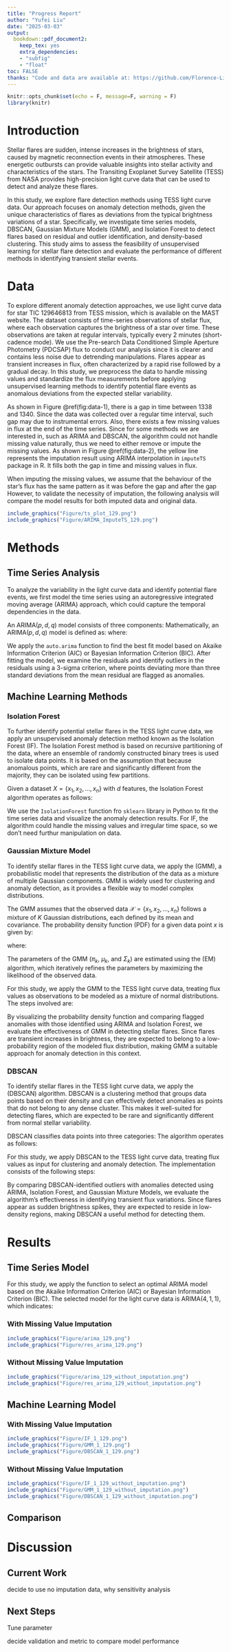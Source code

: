 ```yaml
---
title: "Progress Report"
author: "Yufei Liu"
date: "2025-03-03"
output:
  bookdown::pdf_document2:
    keep_tex: yes
    extra_dependencies: 
    - "subfig"
    - "float"
toc: FALSE
thanks: "Code and data are available at: https://github.com/Florence-Liu/Stellar-Flare"
---
```


```r
knitr::opts_chunk$set(echo = F, message=F, warning = F)
library(knitr)
```

# Introduction

Stellar flares are sudden, intense increases in the brightness of stars, caused by magnetic reconnection events in their atmospheres. These energetic outbursts can provide valuable insights into stellar activity and characteristics of the stars. The Transiting Exoplanet Survey Satellite (TESS) from NASA provides high-precision light curve data that can be used to detect and analyze these flares.

In this study, we explore flare detection methods using TESS light curve data. Our approach focuses on anomaly detection methods, given the unique characteristics of flares as deviations from the typical brightness variations of a star. Specifically, we investigate time series models, DBSCAN, Gaussian Mixture Models (GMM), and Isolation Forest to detect flares based on residual and outlier identification, and density-based clustering. This study aims to assess the feasibility of unsupervised learning for stellar flare detection and evaluate the performance of different methods in identifying transient stellar events.


# Data

To explore different anomaly detection approaches, we use light curve data for star TIC 129646813 from TESS mission, which is available on the MAST website. The dataset consists of time-series observations of stellar flux, where each observation captures the brightness of a star over time. These observations are taken at regular intervals, typically every 2 minutes (short-cadence mode). We use the Pre-search Data Conditioned Simple Aperture Photometry (PDCSAP) flux to conduct our analysis since it is clearer and contains less noise due to detrending manipulations. Flares appear as transient increases in flux, often characterized by a rapid rise followed by a gradual decay. In this study, we preprocess the data to handle missing values and standardize the flux measurements before applying unsupervised learning methods to identify potential flare events as anomalous deviations from the expected stellar variability.

As shown in Figure \@ref(fig:data-1), there is a gap in time between 1338 and 1340. Since the data was collected over a regular time interval, such gap may due to instrumental errors. Also, there exists a few missing values in flux at the end of the time series. Since for some methods we are interested in, such as ARIMA and DBSCAN, the algorithm could not handle missing value naturally, thus we need to either remove or impute the missing values. As shown in Figure \@ref(fig:data-2), the yellow line represents the imputation result using ARIMA interpolation in `imputeTS` package in R. It fills both the gap in time and missing values in flux.

When imputing the missing values, we assume that the behaviour of the star's flux has the same pattern as it was before the gap and after the gap However, to validate the necessity of imputation, the following analysis will compare the model results for both imputed data and original data.

```r
include_graphics("Figure/ts_plot_129.png")
include_graphics("Figure/ARIMA_ImputeTS_129.png")
```


# Methods
## Time Series Analysis

To analyze the variability in the light curve data and identify potential flare events, we first model the time series using an autoregressive integrated moving average (ARIMA) approach, which could capture the temporal dependencies in the data.

An ARIMA$(p,d,q)$ model consists of three components:
\begin{itemize}
    \item \textbf{Autoregressive (AR) term ($p$)}: The current value of the time series is expressed as a linear function of its previous values, capturing persistent trends.
    \item \textbf{Integrated (I) term ($d$)}: Differencing is applied to the time series $d$ times to achieve stationarity, meaning that statistical properties (such as mean and variance) remain constant over time.
    \item \textbf{Moving Average (MA) term ($q$)}: The model includes a linear combination of past forecast errors to account for short-term fluctuations.
\end{itemize}

Mathematically, an ARIMA$(p,d,q)$ model is defined as:
\begin{equation}
    \Phi_p(B)(1 - B)^d Y_t = \Theta_q(B) \epsilon_t,
\end{equation}
where:
\begin{itemize}
    \item $B$ is the backshift operator, such that $B Y_t = Y_{t-1}$,
    \item $\Phi_p(B)$ is the autoregressive polynomial of order $p$,
    \item $\Theta_q(B)$ is the moving average polynomial of order $q$,
    \item $\epsilon_t$ is a white noise error term with mean zero and constant variance.
\end{itemize}

We apply the `auto.arima` function to find the best fit model based on Akaike Information Criterion (AIC) or Bayesian Information Criterion (BIC). After fitting the model, we examine the residuals and identify outliers in the residuals using a 3-sigma criterion, where points deviating more than three standard deviations from the mean residual are flagged as anomalies.

## Machine Learning Methods
### Isolation Forest

To further identify potential stellar flares in the TESS light curve data, we apply an unsupervised anomaly detection method known as the Isolation Forest (IF). The Isolation Forest method is based on recursive partitioning of the data, where an ensemble of randomly constructed binary trees is used to isolate data points. It is based on the assumption that because anomalous points, which are rare and significantly different from the majority, they can be isolated using few partitions.

Given a dataset $X = \{x_1, x_2, \dots, x_n\}$ with $d$ features, the Isolation Forest algorithm operates as follows:
\begin{enumerate}
    \item Select a subset of the data and repeat randomly splitting the data on randomly chosen features until each instance is isolated.
    \item A collection of isolation trees (iTrees) is built, where each tree represents a different partitioning of the data.
    \item The anomaly score of a data point $x$ is computed based on the average path length required to isolate $x$ across all trees. The anomaly score is defined as:
    \begin{equation}
        s(x, n) = 2^{-\frac{E(h(x))}{c(n)}}
    \end{equation}
    where:
    \begin{itemize}
        \item $E(h(x))$ is the expected path length of $x$,
        \item $c(n)$ is the average path length of an unsuccessful search in a binary tree of size $n$.
    \end{itemize}
    Data points with high anomaly scores are flagged as potential outliers.
\end{enumerate}

We use the `IsolationForest` function fro `sklearn` library in Python to fit the time series data and visualize the anomaly detection results. For IF, the algorithm could handle the missing values and irregular time space, so we don't need furthur manipulation on data.

### Gaussian Mixture Model

\subsection{Anomaly Detection with Gaussian Mixture Model}

To identify stellar flares in the TESS light curve data, we apply the \textit{Gaussian Mixture Model} (GMM), a probabilistic model that represents the distribution of the data as a mixture of multiple Gaussian components. GMM is widely used for clustering and anomaly detection, as it provides a flexible way to model complex distributions.

\subsubsection{Gaussian Mixture Model Formulation}

The GMM assumes that the observed data $\mathcal{X} = \{x_1, x_2, \dots, x_n\}$ follows a mixture of $K$ Gaussian distributions, each defined by its mean and covariance. The probability density function (PDF) for a given data point $x$ is given by:

\begin{equation}
    p(x) = \sum_{k=1}^{K} \pi_k \mathcal{N}(x \mid \mu_k, \Sigma_k),
\end{equation}

where:
\begin{itemize}
    \item $K$ is the number of Gaussian components in the mixture,
    \item $\pi_k$ represents the mixing weight of the $k$-th Gaussian, subject to $\sum_{k=1}^{K} \pi_k = 1$,
    \item $\mathcal{N}(x \mid \mu_k, \Sigma_k)$ is the Gaussian distribution with mean $\mu_k$ and covariance matrix $\Sigma_k$:
    \begin{equation}
        \mathcal{N}(x \mid \mu_k, \Sigma_k) = \frac{1}{(2\pi)^{d/2} |\Sigma_k|^{1/2}} \exp \left( -\frac{1}{2} (x - \mu_k)^T \Sigma_k^{-1} (x - \mu_k) \right).
    \end{equation}
\end{itemize}

The parameters of the GMM ($\pi_k$, $\mu_k$, and $\Sigma_k$) are estimated using the \textit{Expectation-Maximization} (EM) algorithm, which iteratively refines the parameters by maximizing the likelihood of the observed data.

\subsubsection{Implementation and Outlier Detection}

For this study, we apply the GMM to the TESS light curve data, treating flux values as observations to be modeled as a mixture of normal distributions. The steps involved are:

\begin{itemize}
    \item \textbf{Preprocessing:} The flux values are normalized to ensure consistency in clustering.
    \item \textbf{Model Fitting:} A GMM is trained with varying numbers of components $K$, selecting the optimal number using the Bayesian Information Criterion (BIC) or Akaike Information Criterion (AIC).
    \item \textbf{Anomaly Scoring:} The likelihood of each data point is computed under the fitted GMM, where lower likelihood values indicate deviations from the learned distribution.
    \item \textbf{Thresholding:} A threshold is determined empirically, and points with the lowest likelihoods are classified as anomalies.
\end{itemize}

By visualizing the probability density function and comparing flagged anomalies with those identified using ARIMA and Isolation Forest, we evaluate the effectiveness of GMM in detecting stellar flares. Since flares are transient increases in brightness, they are expected to belong to a low-probability region of the modeled flux distribution, making GMM a suitable approach for anomaly detection in this context.


### DBSCAN

\subsection{Anomaly Detection with DBSCAN}

To identify stellar flares in the TESS light curve data, we apply the \textit{Density-Based Spatial Clustering of Applications with Noise} (DBSCAN) algorithm. DBSCAN is a clustering method that groups data points based on their density and can effectively detect anomalies as points that do not belong to any dense cluster. This makes it well-suited for detecting flares, which are expected to be rare and significantly different from normal stellar variability.

\subsubsection{DBSCAN Algorithm}

DBSCAN classifies data points into three categories:
\begin{itemize}
    \item \textbf{Core points}: Points that have at least a minimum number of neighbors within a specified distance.
    \item \textbf{Border points}: Points that are within the neighborhood of a core point but do not meet the density criteria themselves.
    \item \textbf{Noise (Outliers)}: Points that do not belong to any cluster, often representing anomalies.
\end{itemize}

The algorithm operates as follows:
\begin{enumerate}
    \item \textbf{Neighborhood Identification}: For each point $x_i$, count the number of points within a predefined distance $\epsilon$.
    \item \textbf{Cluster Formation}: If $x_i$ has at least $MinPts$ neighbors, it is a \textit{core point}, and a new cluster is formed.
    \item \textbf{Density Expansion}: The cluster is expanded by recursively adding reachable core and border points.
    \item \textbf{Outlier Detection}: Points that are not assigned to any cluster are classified as anomalies.
\end{enumerate}

\subsubsection{Implementation and Outlier Detection}

For this study, we apply DBSCAN to the TESS light curve data, treating flux values as input for clustering and anomaly detection. The implementation consists of the following steps:

\begin{itemize}
    \item \textbf{Preprocessing:} The flux values are standardized to ensure consistent distance measurements.
    \item \textbf{Hyperparameter Selection:} The parameters $\epsilon$ (neighborhood radius) and $MinPts$ (minimum points required for a core point) are chosen empirically or using techniques such as the k-distance plot.
    \item \textbf{Clustering:} DBSCAN is applied to group similar flux values and identify low-density regions as outliers.
    \item \textbf{Anomaly Classification:} Points labeled as noise (outliers) by DBSCAN are flagged as potential stellar flares.
\end{itemize}

By comparing DBSCAN-identified outliers with anomalies detected using ARIMA, Isolation Forest, and Gaussian Mixture Models, we evaluate the algorithm’s effectiveness in identifying transient flux variations. Since flares appear as sudden brightness spikes, they are expected to reside in low-density regions, making DBSCAN a useful method for detecting them.


# Results
## Time Series Model
For this study, we apply the \texttt{auto.arima} function to select an optimal ARIMA model based on the Akaike Information Criterion (AIC) or Bayesian Information Criterion (BIC). The selected model for the light curve data is ARIMA$(4,1,1)$, which indicates:
\begin{itemize}
    \item $p = 4$: Four lagged terms are included to account for autocorrelation.
    \item $d = 1$: Differencing is applied once to remove trends and ensure stationarity.
    \item $q = 1$: One lagged error term is included to model short-term fluctuations.
\end{itemize}
### With Missing Value Imputation
```r
include_graphics("Figure/arima_129.png")
include_graphics("Figure/res_arima_129.png")
```

### Without Missing Value Imputation
```r
include_graphics("Figure/arima_129_without_imputation.png")
include_graphics("Figure/res_arima_129_without_imputation.png")
```

## Machine Learning Model
### With Missing Value Imputation
```r
include_graphics("Figure/IF_1_129.png")
include_graphics("Figure/GMM_1_129.png")
include_graphics("Figure/DBSCAN_1_129.png")
```

### Without Missing Value Imputation
```r
include_graphics("Figure/IF_1_129_without_imputation.png")
include_graphics("Figure/GMM_1_129_without_imputation.png")
include_graphics("Figure/DBSCAN_1_129_without_imputation.png")
```

## Comparison

# Discussion
## Current Work
decide to use no imputation data, why
sensitivity analysis

## Next Steps

Tune parameter

decide validation and metric to compare model performance

